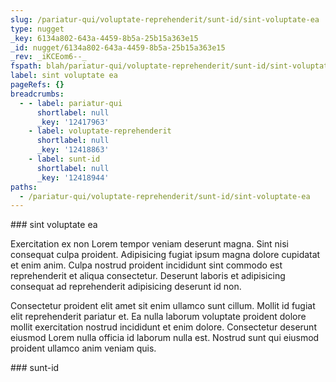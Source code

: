 ```yaml
---
slug: /pariatur-qui/voluptate-reprehenderit/sunt-id/sint-voluptate-ea
type: nugget
_key: 6134a802-643a-4459-8b5a-25b15a363e15
_id: nugget/6134a802-643a-4459-8b5a-25b15a363e15
_rev: _iKCEom6--_
fspath: blah/pariatur-qui/voluptate-reprehenderit/sunt-id/sint-voluptate-ea.md
label: sint voluptate ea
pageRefs: {}
breadcrumbs:
  - - label: pariatur-qui
      shortlabel: null
      _key: '12417963'
    - label: voluptate-reprehenderit
      shortlabel: null
      _key: '12418863'
    - label: sunt-id
      shortlabel: null
      _key: '12418944'
paths:
  - /pariatur-qui/voluptate-reprehenderit/sunt-id/sint-voluptate-ea
---
```


<NuggetArea>
<Nugget slug="/pariatur-qui/voluptate-reprehenderit/sunt-id/sint-voluptate-ea" type="nugget" _key="6134a802-643a-4459-8b5a-25b15a363e15" _id="nugget/6134a802-643a-4459-8b5a-25b15a363e15" _rev="_iKCEom6--_" fspath="blah/pariatur-qui/voluptate-reprehenderit/sunt-id/sint-voluptate-ea.md" label="sint voluptate ea" paths="/pariatur-qui/voluptate-reprehenderit/sunt-id/sint-voluptate-ea">
<NuggetBody>
### sint voluptate ea

Exercitation ex non Lorem tempor veniam deserunt magna. Sint nisi consequat culpa proident. Adipisicing fugiat ipsum magna dolore cupidatat et enim anim. Culpa nostrud proident incididunt sint commodo est reprehenderit et aliqua consectetur. Deserunt laboris et adipisicing consequat ad reprehenderit adipisicing deserunt id non.

Consectetur proident elit amet sit enim ullamco sunt cillum. Mollit id fugiat elit reprehenderit pariatur et. Ea nulla laborum voluptate proident dolore mollit exercitation nostrud incididunt et enim dolore. Consectetur deserunt eiusmod Lorem nulla officia id laborum nulla est. Nostrud sunt qui eiusmod proident ullamco anim veniam quis.

</NuggetBody>
<Breadcrumbs>
<Crumbs>
<Crumb _key="12417963" label="pariatur-qui" /><Crumb _key="12418863" label="voluptate-reprehenderit" /><Crumb _key="12418944" label="sunt-id" />
</Crumbs>
</Breadcrumbs>
</Nugget>

<NuggetsInbound>
</NuggetsInbound>
<NuggetsOutbound>
</NuggetsOutbound>
</NuggetArea>
<PassagesInbound>
<Passage direction="inbound" type="passage" _key="12418944" _id="passage/12418944" _rev="_iKCEom2--A" label="sunt-id" passage="sunt-id" fspath="blah/pariatur-qui/voluptate-reprehenderit/sunt-id" paths="/pariatur-qui/voluptate-reprehenderit/sunt-id" slug="/pariatur-qui/voluptate-reprehenderit/sunt-id">
<NuggetBody>
### sunt-id

</NuggetBody>
<Breadcrumbs>
<Crumbs>
<Crumb _key="12417963" label="pariatur-qui" /><Crumb _key="12418863" label="voluptate-reprehenderit" />
</Crumbs>
</Breadcrumbs>
</Passage>

</PassagesInbound>
<PassagesOutbound>
</PassagesOutbound>